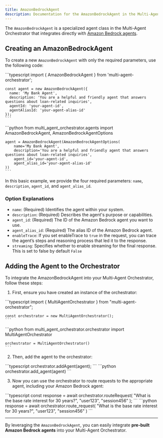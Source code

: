 ```yaml
---
title: AmazonBedrockAgent
description: Documentation for the AmazonBedrockAgent in the Multi-Agent Orchestrator
---
```


The `AmazonBedrockAgent` is a specialized agent class in the Multi-Agent Orchestrator that integrates directly with [Amazon Bedrock agents](https://aws.amazon.com/bedrock/agents/?nc1=h_ls).

## Creating an AmazonBedrockAgent

To create a new `AmazonBedrockAgent` with only the required parameters, use the following code:


<Tabs syncKey="runtime">
  <TabItem label="TypeScript" icon="seti:typescript" color="blue">
    ```typescript
    import { AmazonBedrockAgent } from 'multi-agent-orchestrator';

    const agent = new AmazonBedrockAgent({
      name: 'My Bank Agent',
      description: 'You are a helpful and friendly agent that answers questions about loan-related inquiries',
      agentId: 'your-agent-id',
      agentAliasId: 'your-agent-alias-id'
    });
    ```
  </TabItem>
  <TabItem label="Python" icon="seti:python">
    ```python
    from multi_agent_orchestrator.agents import AmazonBedrockAgent, AmazonBedrockAgentOptions

    agent = AmazonBedrockAgent(AmazonBedrockAgentOptions(
        name='My Bank Agent',
        description='You are a helpful and friendly agent that answers questions about loan-related inquiries',
        agent_id='your-agent-id',
        agent_alias_id='your-agent-alias-id'
    ))
    ```
  </TabItem>
</Tabs>

In this basic example, we provide the four required parameters: `name`, `description`, `agent_id`, and `agent_alias_id`.

### Option Explanations

- `name`: (Required) Identifies the agent within your system.
- `description`: (Required) Describes the agent's purpose or capabilities.
- `agent_id`: (Required) The ID of the Amazon Bedrock agent you want to use.
- `agent_alias_id`: (Required) The alias ID of the Amazon Bedrock agent.
- `enableTrace`: If you set enableTrace to `true` in the request, you can trace the agent’s steps and reasoning process that led it to the response.
- `streaming`: Specifies whether to enable streaming for the final response. This is set to false by default `False`

## Adding the Agent to the Orchestrator

To integrate the AmazonBedrockAgent into your Multi-Agent Orchestrator, follow these steps:

1. First, ensure you have created an instance of the orchestrator:

<Tabs syncKey="runtime">
  <TabItem label="TypeScript" icon="seti:typescript" color="blue">
    ```typescript
    import { MultiAgentOrchestrator } from "multi-agent-orchestrator";

    const orchestrator = new MultiAgentOrchestrator();
    ```
  </TabItem>
  <TabItem label="Python" icon="seti:python">
    ```python
    from multi_agent_orchestrator.orchestrator import MultiAgentOrchestrator

    orchestrator = MultiAgentOrchestrator()
    ```
  </TabItem>
</Tabs>

2. Then, add the agent to the orchestrator:

<Tabs syncKey="runtime">
  <TabItem label="TypeScript" icon="seti:typescript" color="blue">
    ```typescript
    orchestrator.addAgent(agent);
    ```
  </TabItem>
  <TabItem label="Python" icon="seti:python">
    ```python
    orchestrator.add_agent(agent)
    ```
  </TabItem>
</Tabs>

3. Now you can use the orchestrator to route requests to the appropriate agent, including your Amazon Bedrock agent:

<Tabs syncKey="runtime">
  <TabItem label="TypeScript" icon="seti:typescript" color="blue">
    ```typescript
    const response = await orchestrator.routeRequest(
      "What is the base rate interest for 30 years?",
      "user123",
      "session456"
    );
    ```
  </TabItem>
  <TabItem label="Python" icon="seti:python">
    ```python
    response = await orchestrator.route_request(
        "What is the base rate interest for 30 years?",
        "user123",
        "session456"
    )
    ```
  </TabItem>
</Tabs>


---

By leveraging the `AmazonBedrockAgent`, you can easily integrate **pre-built Amazon Bedrock agents** into your Multi-Agent Orchestrator.
